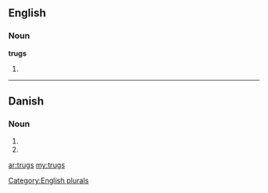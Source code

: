 ==English==

===Noun===
'''trugs'''

# {{plural of|[[trug]]}}

[[Category:English plurals]]

----

==Danish==

===Noun===
{{infl|da|noun form|g=n}}

# {{form of|genitive singular indefinite|trug|lang=Danish}}
# {{form of|genitive plural indefinite|trug|lang=Danish}}

[[ar:trugs]]
[[my:trugs]]